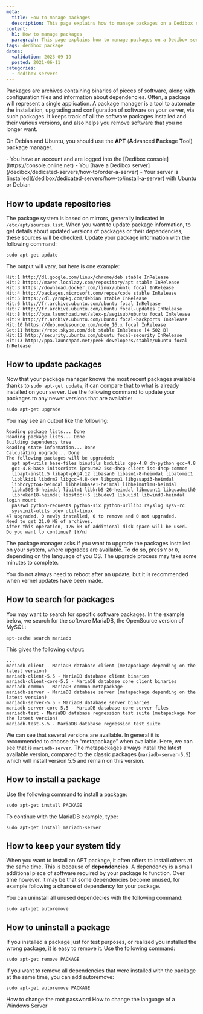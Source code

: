```yaml
---
meta:
  title: How to manage packages
  description: This page explains how to manage packages on a Dedibox server
content:
  h1: How to manage packages
  paragraph: This page explains how to manage packages on a Dedibox server
tags: dedibox package 
dates:
  validation: 2023-09-19
  posted: 2021-06-11
categories:
  - dedibox-servers
---
```


Packages are archives containing binaries of pieces of software, along with configuration files and information about dependencies. Often, a package will represent a single application. A package manager is a tool to automate the installation, upgrading and configuration of software on your server, via such packages. It keeps track of all the software packages installed and their various versions, and also helps you remove software that you no longer want. 

On Debian and Ubuntu, you should use the **APT** (**A**dvanced **P**ackage **T**ool) package manager.

<Message type="requirement">
  - You have an account and are logged into the [Dedibox console](https://console.online.net)
  - You [have a Dedibox server](/dedibox/dedicated-servers/how-to/order-a-server)
  - Your server is [installed](/dedibox/dedicated-servers/how-to/install-a-server) with Ubuntu or Debian
</Message>

## How to update repositories

The package system is based on mirrors, generally indicated in `/etc/apt/sources.list`. When you want to update package information, to get details about updated versions of packages or their dependencies, these sources will be checked. Update your package information with the following command:

```
sudo apt-get update
```

The output will vary, but here is one example:

```
Hit:1 http://dl.google.com/linux/chrome/deb stable InRelease
Hit:2 https://maven.localazy.com/repository/apt stable InRelease               
Hit:3 https://download.docker.com/linux/ubuntu focal InRelease                 
Hit:4 http://packages.microsoft.com/repos/code stable InRelease                
Hit:5 https://dl.yarnpkg.com/debian stable InRelease                           
Hit:6 http://fr.archive.ubuntu.com/ubuntu focal InRelease                      
Hit:7 http://fr.archive.ubuntu.com/ubuntu focal-updates InRelease              
Hit:8 http://ppa.launchpad.net/alex-p/aegisub/ubuntu focal InRelease           
Hit:9 http://fr.archive.ubuntu.com/ubuntu focal-backports InRelease            
Hit:10 https://deb.nodesource.com/node_16.x focal InRelease                    
Get:11 https://repo.skype.com/deb stable InRelease [4 502 B]                   
Hit:12 http://security.ubuntu.com/ubuntu focal-security InRelease              
Hit:13 http://ppa.launchpad.net/peek-developers/stable/ubuntu focal InRelease
```

## How to update packages

Now that your package manager knows the most recent packages available thanks to `sudo apt-get update`, it can compare that to what is already installed on your server. Use the following command to update your packages to any newer versions that are available:

```
sudo apt-get upgrade
```

You may see an output like the following:

```
Reading package lists... Done
Reading package lists... Done
Building dependency tree       
Reading state information... Done
Calculating upgrade... Done
The following packages will be upgraded:
  apt apt-utils base-files binutils bsdutils cpp-4.8 dh-python gcc-4.8
  gcc-4.8-base initscripts iproute2 isc-dhcp-client isc-dhcp-common
  libapt-inst1.5 libapt-pkg4.12 libasan0 libasn1-8-heimdal libatomic1
  libblkid1 libdrm2 libgcc-4.8-dev libgomp1 libgssapi3-heimdal
  libhcrypto4-heimdal libheimbase1-heimdal libheimntlm0-heimdal
  libhx509-5-heimdal libitm1 libkrb5-26-heimdal libmount1 libquadmath0
  libroken18-heimdal libstdc++6 libudev1 libuuid1 libwind0-heimdal login mount
  passwd python-requests python-six python-urllib3 rsyslog sysv-rc
  sysvinit-utils udev util-linux
47 upgraded, 0 newly installed, 0 to remove and 0 not upgraded.
Need to get 21.0 MB of archives.
After this operation, 126 kB of additional disk space will be used.
Do you want to continue? [Y/n] 
```

The package manager asks if you want to upgrade the packages installed on your system, where upgrades are available. To do so, press `Y` or `O`, depending on the language of you OS. The upgrade process may take some minutes to complete.

<Message type="tip">
  You do not always need to reboot after an update, but it is recommended when kernel updates have been made. 
</Message>

## How to search for packages

You may want to search for specific software packages. In the example below, we search for the software MariaDB, the OpenSource version of MySQL:

```
apt-cache search mariadb
```

This gives the following output: 


```
...
mariadb-client - MariaDB database client (metapackage depending on the latest version)
mariadb-client-5.5 - MariaDB database client binaries
mariadb-client-core-5.5 - MariaDB database core client binaries
mariadb-common - MariaDB common metapackage
mariadb-server - MariaDB database server (metapackage depending on the latest version)
mariadb-server-5.5 - MariaDB database server binaries
mariadb-server-core-5.5 - MariaDB database core server files
mariadb-test - MariaDB database regression test suite (metapackage for the latest version)
mariadb-test-5.5 - MariaDB database regression test suite
```

We can see that several versions are available. In general it is recommended to choose the “metapackage” when available. Here, we can see that is  `mariadb-server`. The metapackages always install the latest available version, compared to the classic packages (`mariadb-server-5.5`) which will install version 5.5 and remain on this version. 

## How to install a package

Use the following command to install a package:

```
sudo apt-get install PACKAGE
```

To continue with the MariaDB example, type:

```
sudo apt-get install mariadb-server
```

## How to keep your system tidy

When you want to install an APT package, it often offers to install others at the same time. This is because of **dependencies**. A dependency is a small additional piece of software required by your package to function. Over time however, it may be that some dependencies become unused, for example following a chance of dependency for your package.

You can uninstall all unused dependecies with the following command:

```
sudo apt-get autoremove
```

## How to uninstall a package

If you installed a package just for test purposes, or realized you installed the wrong package, it is easy to remove it. Use the following command:

```
sudo apt-get remove PACKAGE
```

If you want to remove all dependencies that were installed with the package at the same time, you can add autoremove:

```
sudo apt-get autoremove PACKAGE
```


<Navigation title="See also">
  <PreviousButton to="/dedibox/dedicated-servers/how-to/change-root-password/">How to change the root password</PreviousButton>
  <NextButton to="/dedibox/dedicated-servers/how-to/change-win-server-language/">How to change the language of a Windows Server</NextButton>
</Navigation>
